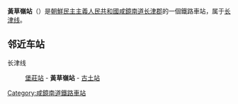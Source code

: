 {{unreferenced|time=2015-02-14T16:50:55+00:00}}
{{朝鮮半島車站資訊
|公司色 = blue
|文字色 = 
|站名 = 黃草嶺站
|圖片 = 
|pxl = 
|圖片說明 =
|前一站 = [[堡莊站|堡莊]]
|前一站距離 = 3.8
|後一站距離 = 5.4
|後一站 = [[古土站|古土]]
|所屬路線 = [[长津线|长津线]]
|距離 = 35.8
|起點站 = [[荣光站_(咸镜南道)|荣光]]
|諺文 = 황초령역
|朝鮮漢字 = 黃草嶺驛
|文觀部式 = 
|馬-賴式 = Hwangch'oryŏng-yŏk
|副站名 = 
|車站編號 = 
|停站路線數 = 
|所屬公司 = [[朝鮮民主主義人民共和國鐵道省|朝鮮民主主義人民共和國鐵道省]]
|所在地 =[[咸鏡南道|咸鏡南道]][[长津郡|长津郡]]
|車站構造 = 地面车站
|月台配置 = 
|啟用年月日 =
|廢站年月日 = 
|上下車人次 = 
|統計年度 = 
|轉車 = 
|備註 = 
|全寬備註 = 
}}

'''黃草嶺站'''（{{lang-ko|황초령역}}）是[[朝鮮民主主義人民共和國|朝鮮民主主義人民共和國]][[咸鏡南道|咸鏡南道]][[长津郡|长津郡]]的一個鐵路車站，属于[[长津线|长津线]]。

==邻近车站==
长津线
:[[堡莊站|堡莊站]] - '''黃草嶺站''' - [[古土站|古土站]]

{{朝鲜铁路小作品}}

{{长津线}}
{{舊津里線}}

[[Category:咸鏡南道鐵路車站|Category:咸鏡南道鐵路車站]]